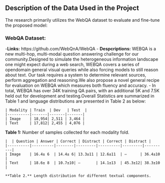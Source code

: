 ## Description of the Data Used in the Project

The research primarily utilizes the WebQA dataset to evaluate and fine-tune the proposed model:

### WebQA Dataset:
-**Links:** https://github.com/WebQnA/WebQA
- **Despcriptions:** WEBQA is a new multi-hop, multi-modal question answering challenge for our community.Designed to simulate the heterogeneous information landscape one might expect during a web search, WEBQA covers a series of opendomain general visual queries while also forcing models to still reason about text. Our task requires a system to determine relevant sources, perform aggregation and reasoning.We also propose a novel general recipe for evaluation on WEBQA which measures both fluency and accuracy.
- In total, WEBQA has over 34K training QA pairs, with an additional 5K and 7.5K held out for development and testing.Overall Statistics are summarized in Table 1 and language distributions are presented in Table 2 as below:



    | Modality | Train  | Dev   | Test  |
    |----------|-------|-------|-------|
    | Image    | 18,954| 2,511 | 3,464 |
    | Text     | 17,812| 2,455 | 4,076 |

   **Table 1:** Number of samples collected for each modality fold.


    |  | Question | Answer | Correct | Distract | Correct | Distract |
    |----------|----------|--------|---------|----------|---------|----------|
    | Image    | 16.4± 6  | 14.4± 6| 13.3±11 | 12.6±11  | —      | 36.4±10  |
    | Text     | 18.6± 8  | 10.7±10| —       | 14.1±13  | 45.3±12| 38.3±10  |

    **Table 2.** Length distribution for different textual components.
